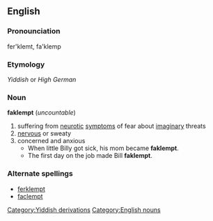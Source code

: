 == English ==
=== Pronounciation ===
fer'klemt, fa'klemp
=== Etymology ===
[[Category:Yiddish derivations]]
''Yiddish'' or ''High German''
=== Noun ===
[[Category:English nouns]]
'''faklempt''' (''uncountable'')
# suffering from [[neurotic]] [[symptom]]s of fear about [[imaginary]] threats
# [[nervous]] or sweaty
# concerned and anxious
#* When little Billy got sick, his mom became '''faklempt'''.
#* The first day on the job made Bill '''faklempt'''.
=== Alternate spellings ===
*[[ferklempt]]
*[[faclempt]]